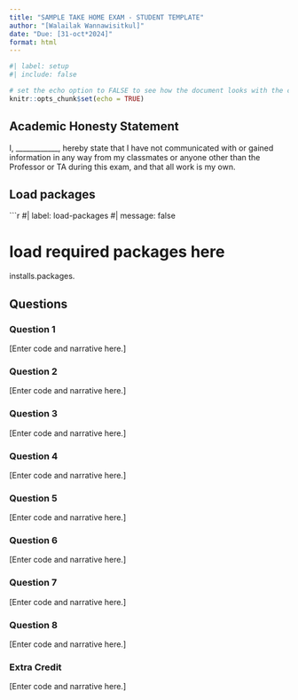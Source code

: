 ```yaml
---
title: "SAMPLE TAKE HOME EXAM - STUDENT TEMPLATE"
author: "[Walailak Wannawisitkul]"
date: "Due: [31-oct*2024]"
format: html
---
```


```r
#| label: setup
#| include: false

# set the echo option to FALSE to see how the document looks with the code suppressed
knitr::opts_chunk$set(echo = TRUE)
```

## Academic Honesty Statement

I, \_\_\_\_\_\_\_\_\_\_\_\_, hereby state that I have not communicated with or gained information in any way from my classmates or anyone other than the Professor or TA during this exam, and that all work is my own.

## Load packages

```r
#| label: load-packages
#| message: false

# load required packages here
installs.packages.

## Questions

### Question 1

\[Enter code and narrative here.\]

### Question 2

\[Enter code and narrative here.\]

### Question 3

\[Enter code and narrative here.\]

### Question 4

\[Enter code and narrative here.\]

### Question 5

\[Enter code and narrative here.\]

### Question 6

\[Enter code and narrative here.\]

### Question 7

\[Enter code and narrative here.\]

### Question 8

\[Enter code and narrative here.\]

### Extra Credit

\[Enter code and narrative here.\]
